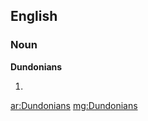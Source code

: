 ==English==

===Noun===
'''Dundonians'''

# {{plural of|[[Dundonian]]}}

[[ar:Dundonians]]
[[mg:Dundonians]]